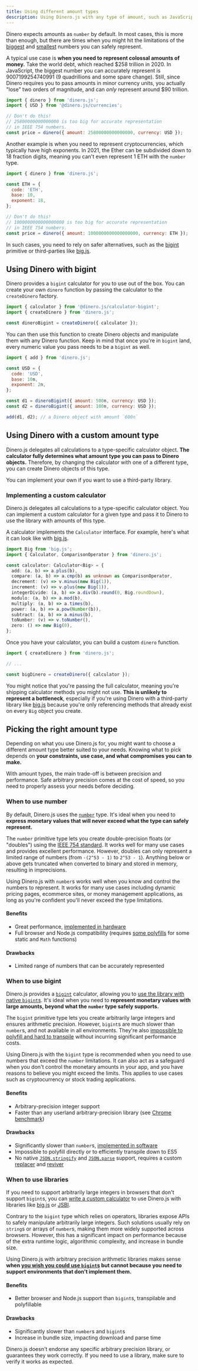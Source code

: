 ```yaml
---
title: Using different amount types
description: Using Dinero.js with any type of amount, such as JavaScript bigints or third-party arbitrary-precision libraries.
---
```


Dinero expects amounts as `number` by default. In most cases, this is more than enough, but there are times when you might hit the limitations of the [biggest](https://developer.mozilla.org/en-US/docs/Web/JavaScript/Reference/Global_Objects/Number/MAX_SAFE_INTEGER) and [smallest](https://developer.mozilla.org/en-US/docs/Web/JavaScript/Reference/Global_Objects/Number/MIN_SAFE_INTEGER) numbers you can safely represent.

A typical use case is **when you need to represent colossal amounts of money.** Take the world debt, which reached $258 trillion in 2020. In JavaScript, the biggest number you can accurately represent is 9007199254740991 (9 quadrillions and some spare change). Still, since Dinero requires you to pass amounts in minor currency units, you actually "lose" two orders of magnitude, and can *only* represent around $90 trillion.

```js
import { dinero } from 'dinero.js';
import { USD } from '@dinero.js/currencies';

// Don't do this!
// 25800000000000000 is too big for accurate representation
// in IEEE 754 numbers.
const price = dinero({ amount: 25800000000000000, currency: USD });
```

Another example is when you need to represent cryptocurrencies, which typically have high exponents. In 2021, the Ether can be subdivided down to 18 fraction digits, meaning you can't even represent 1 ETH with the `number` type.

```js
import { dinero } from 'dinero.js';

const ETH = {
  code: 'ETH',
  base: 10,
  exponent: 18,
};

// Don't do this!
// 1000000000000000000 is too big for accurate representation
// in IEEE 754 numbers.
const price = dinero({ amount: 1000000000000000000, currency: ETH });
```

In such cases, you need to rely on safer alternatives, such as the [bigint](https://developer.mozilla.org/en-US/docs/Web/JavaScript/Reference/Global_Objects/BigInt) primitive or third-parties like [big.js](https://github.com/MikeMcl/big.js).

## Using Dinero with bigint

Dinero provides a `bigint` calculator for you to use out of the box. You can create your own `dinero` function by passing the calculator to the `createDinero` factory.

```js
import { calculator } from '@dinero.js/calculator-bigint';
import { createDinero } from 'dinero.js';

const dineroBigint = createDinero({ calculator });
```

You can then use this function to create Dinero objects and manipulate them with any Dinero function. Keep in mind that once you're in `bigint` land, every numeric value you pass needs to be a `bigint` as well.

```js
import { add } from 'dinero.js';

const USD = {
  code: 'USD',
  base: 10n,
  exponent: 2n,
};

const d1 = dineroBigint({ amount: 500n, currency: USD });
const d2 = dineroBigint({ amount: 100n, currency: USD });

add(d1, d2); // a Dinero object with amount `600n`
```

## Using Dinero with a custom amount type

Dinero.js delegates all calculations to a type-specific calculator object. **The calculator fully determines what amount type you can pass to Dinero objects.** Therefore, by changing the calculator with one of a different type, you can create Dinero objects of this type.

You can implement your own if you want to use a third-party library.

### Implementing a custom calculator

Dinero.js delegates all calculations to a type-specific calculator object. You can implement a custom calculator for a given type and pass it to Dinero to use the library with amounts of this type.

A calculator implements the `Calculator` interface. For example, here's what it can look like with [big.js](https://github.com/MikeMcl/big.js).

```ts
import Big from 'big.js';
import { Calculator, ComparisonOperator } from 'dinero.js';

const calculator: Calculator<Big> = {
  add: (a, b) => a.plus(b),
  compare: (a, b) => a.cmp(b) as unknown as ComparisonOperator,
  decrement: (v) => v.minus(new Big(1)),
  increment: (v) => v.plus(new Big(1)),
  integerDivide: (a, b) => a.div(b).round(0, Big.roundDown),
  modulo: (a, b) => a.mod(b),
  multiply: (a, b) => a.times(b),
  power: (a, b) => a.pow(Number(b)),
  subtract: (a, b) => a.minus(b),
  toNumber: (v) => v.toNumber(),
  zero: () => new Big(0),
};
```

Once you have your calculator, you can build a custom `dinero` function.

```js
import { createDinero } from 'dinero.js';

// ...

const bigDinero = createDinero({ calculator });
```

You might notice that you're passing the full calculator, meaning you're shipping calculator methods you might not use. **This is unlikely to represent a bottleneck**, especially if you're using Dinero with a third-party library like [big.js](https://github.com/MikeMcl/big.js) because you're only referencing methods that already exist on every `Big` object you create.

## Picking the right amount type

Depending on what you use Dinero.js for, you might want to choose a different amount type better suited to your needs. Knowing what to pick depends on **your constraints, use case, and what compromises you can to make.**

With amount types, the main trade-off is between precision and performance. Safe arbitrary precision comes at the cost of speed, so you need to properly assess your needs before deciding.

### When to use number

By default, Dinero.js uses the [`number`](https://developer.mozilla.org/en-US/docs/Web/JavaScript/Reference/Global_Objects/Number) type. It's ideal when you need to **express monetary values that will never exceed what the type can safely represent.**

The `number` primitive type lets you create double-precision floats (or "doubles") using the [IEEE 754 standard](https://wikipedia.org/wiki/IEEE_754). It works well for many use cases and provides excellent performance. However, doubles can only represent a limited range of numbers (from `-(2^53 - 1)` to `2^53 - 1`). Anything below or above gets truncated when converted to binary and stored in memory, resulting in imprecisions.

Using Dinero.js with `number`s works well when you know and control the numbers to represent. It works for many use cases including dynamic pricing pages, ecommerce sites, or money management applications, as long as you're confident you'll never exceed the type limitations.

#### Benefits

- Great performance, [implemented in hardware](https://wikipedia.org/wiki/Floating-point_unit)
- Full browser and Node.js compatibility (requires [some polyfills](/docs/getting-started/compatibility#browser-support) for some static and `Math` functions)

#### Drawbacks

- Limited range of numbers that can be accurately represented

### When to use bigint

Dinero.js provides a [`bigint`](https://developer.mozilla.org/en-US/docs/Web/JavaScript/Reference/Global_Objects/BigInt) calculator, allowing you to [use the library with native `bigint`s](#using-dinero-with-bigint). It's ideal when you need to **represent monetary values with large amounts, beyond what the `number` type safely supports.**

The `bigint` primitive type lets you create arbitrarily large integers and ensures arithmetic precision. However, `bigint`s are much slower than `number`s, and not available in all environments. They're also [impossible to polyfill and hard to transpile](https://v8.dev/features/bigint#polyfilling-transpiling) without incurring significant performance costs.

Using Dinero.js with the `bigint` type is recommended when you need to use numbers that exceed the `number` limitations. It can also act as a safeguard when you don't control the monetary amounts in your app, and you have reasons to believe you might exceed the limits. This applies to use cases such as cryptocurrency or stock trading applications.

#### Benefits

- Arbitrary-precision integer support
- Faster than any userland arbitrary-precision library (see [Chrome benchmark](https://v8.dev/features/bigint#use-cases))

#### Drawbacks

- Significantly slower than `number`s, [implemented in software](https://v8.dev/blog/bigint)
- Impossible to polyfill directly or to efficiently transpile down to ES5
- No native [`JSON.stringify`](https://developer.mozilla.org/en-US/docs/Web/JavaScript/Reference/Global_Objects/JSON/stringify) and [`JSON.parse`](https://developer.mozilla.org/en-US/docs/Web/JavaScript/Reference/Global_Objects/JSON/parse) support, requires a custom [replacer](https://developer.mozilla.org/en-US/docs/Web/JavaScript/Reference/Global_Objects/JSON/stringify#the_replacer_parameter) and [reviver](https://developer.mozilla.org/en-US/docs/Web/JavaScript/Reference/Global_Objects/JSON/parse#using_the_reviver_parameter)

### When to use libraries

If you need to support arbitrarily large integers in browsers that don't support `bigint`s, you can [write a custom calculator](#implementing-a-custom-calculator) to use Dinero.js with libraries like [big.js](https://github.com/MikeMcl/big.js) or [JSBI](https://github.com/GoogleChromeLabs/jsbi).

Contrary to the `bigint` type which relies on operators, libraries expose APIs to safely manipulate arbitrarily large integers. Such solutions usually rely on `string`s or arrays of `number`s, making them more widely supported across browsers. However, this has a significant impact on performance because of the extra runtime logic, algorithmic complexity, and increase in bundle size.

Using Dinero.js with arbitrary precision arithmetic libraries makes sense **when [you wish you could use `bigint`s](#when-to-use-bigint) but cannot because you need to support environments that don't implement them.**

#### Benefits

- Better browser and Node.js support than `bigint`s, transpilable and polyfillable

#### Drawbacks

- Significantly slower than `number`s and `bigint`s
- Increase in bundle size, impacting download and parse time

<Alert type="info">

Dinero.js doesn't endorse any specific arbitrary precision library, or guarantees they work correctly. If you need to use a library, make sure to verify it works as expected.

</Alert>
